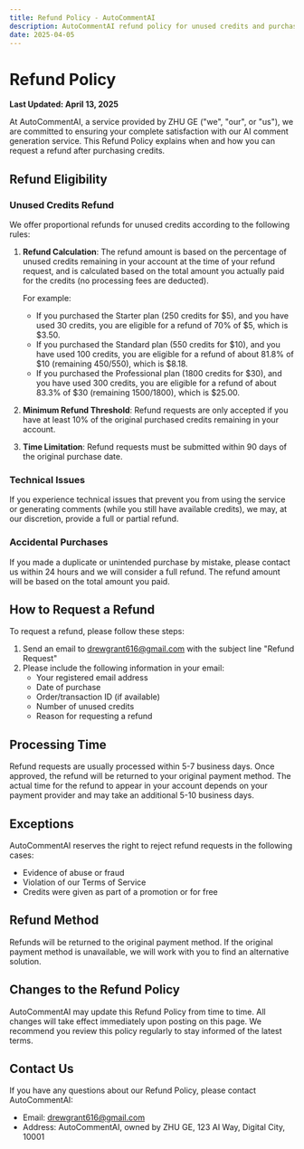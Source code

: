 ```yaml
---
title: Refund Policy - AutoCommentAI
description: AutoCommentAI refund policy for unused credits and purchase issues
date: 2025-04-05
---
```


# Refund Policy

**Last Updated: April 13, 2025**

At AutoCommentAI, a service provided by ZHU GE ("we", "our", or "us"), we are committed to ensuring your complete satisfaction with our AI comment generation service. This Refund Policy explains when and how you can request a refund after purchasing credits.

## Refund Eligibility

### Unused Credits Refund

We offer proportional refunds for unused credits according to the following rules:

1. **Refund Calculation**: The refund amount is based on the percentage of unused credits remaining in your account at the time of your refund request, and is calculated based on the total amount you actually paid for the credits (no processing fees are deducted).

   For example:
   - If you purchased the Starter plan (250 credits for $5), and you have used 30 credits, you are eligible for a refund of 70% of $5, which is $3.50.
   - If you purchased the Standard plan (550 credits for $10), and you have used 100 credits, you are eligible for a refund of about 81.8% of $10 (remaining 450/550), which is $8.18.
   - If you purchased the Professional plan (1800 credits for $30), and you have used 300 credits, you are eligible for a refund of about 83.3% of $30 (remaining 1500/1800), which is $25.00.

2. **Minimum Refund Threshold**: Refund requests are only accepted if you have at least 10% of the original purchased credits remaining in your account.

3. **Time Limitation**: Refund requests must be submitted within 90 days of the original purchase date.

### Technical Issues

If you experience technical issues that prevent you from using the service or generating comments (while you still have available credits), we may, at our discretion, provide a full or partial refund.

### Accidental Purchases

If you made a duplicate or unintended purchase by mistake, please contact us within 24 hours and we will consider a full refund. The refund amount will be based on the total amount you paid.

## How to Request a Refund

To request a refund, please follow these steps:

1. Send an email to [drewgrant616@gmail.com](mailto:drewgrant616@gmail.com) with the subject line "Refund Request"
2. Please include the following information in your email:
   - Your registered email address
   - Date of purchase
   - Order/transaction ID (if available)
   - Number of unused credits
   - Reason for requesting a refund

## Processing Time

Refund requests are usually processed within 5-7 business days. Once approved, the refund will be returned to your original payment method. The actual time for the refund to appear in your account depends on your payment provider and may take an additional 5-10 business days.

## Exceptions

AutoCommentAI reserves the right to reject refund requests in the following cases:

- Evidence of abuse or fraud
- Violation of our Terms of Service
- Credits were given as part of a promotion or for free

## Refund Method

Refunds will be returned to the original payment method. If the original payment method is unavailable, we will work with you to find an alternative solution.

## Changes to the Refund Policy

AutoCommentAI may update this Refund Policy from time to time. All changes will take effect immediately upon posting on this page. We recommend you review this policy regularly to stay informed of the latest terms.

## Contact Us

If you have any questions about our Refund Policy, please contact AutoCommentAI:
- Email: [drewgrant616@gmail.com](mailto:drewgrant616@gmail.com)
- Address: AutoCommentAI, owned by ZHU GE, 123 AI Way, Digital City, 10001 